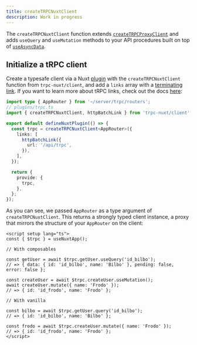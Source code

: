 ```yaml
---
title: createTRPCNuxtClient
description: Work in progress
---
```


The `createTRPCNuxtClient` function extends [`createTRPCProxyClient`](https://trpc.io/docs/vanilla#initialize-a-trpc-client) and adds `useQuery` and `useMutation` methods to your API procedures built on top of [`useAsyncData`](https://nuxt.com/docs/api/composables/use-async-data).

## Initialize a tRPC client

Create a typesafe client via a Nuxt [plugin](https://nuxt.com/docs/guide/directory-structure/plugins) with the `createTRPCNuxtClient` function from `trpc-nuxt/client`, and add a `links` array with a [terminating link](https://trpc.io/docs/links#the-terminating-link). If you want to learn more about tRPC links, check out the docs [here](https://trpc.io/docs/links):

```ts
import type { AppRouter } from '~/server/trpc/routers';
// plugins/trpc.ts
import { createTRPCNuxtClient, httpBatchLink } from 'trpc-nuxt/client';

export default defineNuxtPlugin(() => {
  const trpc = createTRPCNuxtClient<AppRouter>({
    links: [
      httpBatchLink({
        url: '/api/trpc',
      }),
    ],
  });

  return {
    provide: {
      trpc,
    },
  };
});
```

As you can see, we passed `AppRouter` as a type argument of `createTRPCNuxtClient`. This returns a strongly typed client instance, a proxy that mirrors the structure of your `AppRouter` on the client:

```vue
<script setup lang="ts">
const { $trpc } = useNuxtApp();

// With composables

const getUser = await $trpc.getUser.useQuery('id_bilbo');
// => { data: { id: 'id_bilbo', name: 'Bilbo' }, pending: false, error: false };

const createUser = await $trpc.createUser.useMutation();
await createUser.mutate({ name: 'Frodo' });
// => { id: 'id_frodo', name: 'Frodo' };

// With vanilla

const bilbo = await $trpc.getUser.query('id_bilbo');
// => { id: 'id_bilbo', name: 'Bilbo' };

const frodo = await $trpc.createUser.mutate({ name: 'Frodo' });
// => { id: 'id_frodo', name: 'Frodo' };
</script>
```
